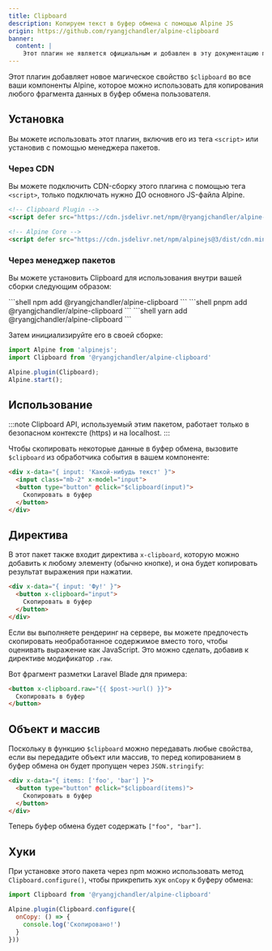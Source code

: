 ```yaml
---
title: Clipboard
description: Копируем текст в буфер обмена с помощью Alpine JS
origin: https://github.com/ryangjchandler/alpine-clipboard
banner:
  content: |
    Этот плагин не является официальным и добавлен в эту документацию переводчиком.
---
```


Этот плагин добавляет новое магическое свойство `$clipboard` во все ваши компоненты Alpine, которое можно использовать для копирования любого фрагмента данных в буфер обмена пользователя.

## Установка

Вы можете использовать этот плагин, включив его из тега `<script>` или установив с помощью менеджера пакетов.

### Через CDN

Вы можете подключить CDN-сборку этого плагина с помощью тега `<script>`, только подключать нужно ДО основного JS-файла Alpine.

```html
<!-- Clipboard Plugin -->
<script defer src="https://cdn.jsdelivr.net/npm/@ryangjchandler/alpine-clipboard@latest/dist/alpine-clipboard.min.js"></script>

<!-- Alpine Core -->
<script defer src="https://cdn.jsdelivr.net/npm/alpinejs@3/dist/cdn.min.js"></script>
```

### Через менеджер пакетов

Вы можете установить Clipboard для использования внутри вашей сборки следующим образом:


<Tabs>
  <TabItem label="npm">
    ```shell
    npm add @ryangjchandler/alpine-clipboard
    ```
  </TabItem>
  <TabItem label="pnpm">
    ```shell
    pnpm add @ryangjchandler/alpine-clipboard
    ```
  </TabItem>
  <TabItem label="yarn">
    ```shell
    yarn add @ryangjchandler/alpine-clipboard
    ```
  </TabItem>
</Tabs>

Затем инициализируйте его в своей сборке:

```js {2, 4}
import Alpine from 'alpinejs';
import Clipboard from '@ryangjchandler/alpine-clipboard'

Alpine.plugin(Clipboard);
Alpine.start();
```

## Использование

:::note
Clipboard API, используемый этим пакетом, работает только в безопасном контексте (https) и на localhost.
:::

Чтобы скопировать некоторые данные в буфер обмена, вызовите `$clipboard` из обработчика события в вашем компоненте:

```html live "$clipboard"
<div x-data="{ input: 'Какой-нибудь текст' }">
  <input class="mb-2" x-model="input">
  <button type="button" @click="$clipboard(input)">
    Скопировать в буфер
  </button>
</div>
```

## Директива

В этот пакет также входит директива `x-clipboard`, которую можно добавить к любому элементу (обычно кнопке), и она будет копировать результат выражения при нажатии.

```html live "x-clipboard"
<div x-data="{ input: 'Фу!' }">
  <button x-clipboard="input">
    Скопировать в буфер
  </button>
</div>
```

Если вы выполняете рендеринг на сервере, вы можете предпочесть скопировать необработанное содержимое вместо того, чтобы оценивать выражение как JavaScript. Это можно сделать, добавив к директиве модификатор `.raw`.

Вот фрагмент разметки Laravel Blade для примера:

```html "x-clipboard.raw"
<button x-clipboard.raw="{{ $post->url() }}">
  Скопировать в буфер
</button>
```

## Объект и массив

Поскольку в функцию `$clipboard` можно передавать любые свойства, если вы передадите объект или массив, то перед копированием в буфер обмена он будет пропущен через `JSON.stringify`:

```html live "$clipboard"
<div x-data="{ items: ['foo', 'bar'] }">
  <button type="button" @click="$clipboard(items)">
    Скопировать в буфер
  </button>
</div>
```
Теперь буфер обмена будет содержать `["foo", "bar"]`.

## Хуки

При установке этого пакета через npm можно использовать метод `Clipboard.configure()`, чтобы прикрепить хук `onCopy` к буферу обмена:

```js "Clipboard.configure"
import Clipboard from '@ryangjchandler/alpine-clipboard'

Alpine.plugin(Clipboard.configure({
  onCopy: () => {
    console.log('Скопировано!')
  }
}))
```
